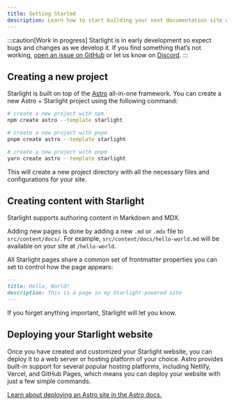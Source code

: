 ```yaml
---
title: Getting Started
description: Learn how to start building your next documentation site with Starlight by Astro.
---
```



:::caution[Work in progress]
Starlight is in early development so expect bugs and changes as we develop it.
If you find something that’s not working, [open an issue on GitHub](https://github.com/withastro/starlight/issues/new/choose) or let us know on [Discord](https://astro.build/chat).
:::

## Creating a new project

Starlight is built on top of the [Astro](https://astro.build) all-in-one framework. You can create a new Astro + Starlight project using the following command:

<Tabs>
<TabItem label="npm">

```sh
# create a new project with npm
npm create astro --template starlight
```

</TabItem>
<TabItem label="pnpm">

```sh
# create a new project with pnpm
pnpm create astro --template starlight
```

</TabItem>
<TabItem label="Yarn">

```sh
# create a new project with pnpm
yarn create astro --template starlight
```

</TabItem>
</Tabs>

This will create a new project directory with all the necessary files and configurations for your site.

## Creating content with Starlight

Starlight supports authoring content in Markdown and MDX.

Adding new pages is done by adding a new `.md` or `.mdx` file to `src/content/docs/`. For example, `src/content/docs/hello-world.md` will be available on your site at `/hello-world`.

All Starlight pages share a common set of frontmatter properties you can set to control how the page appears:

```md
---
title: Hello, World!
description: This is a page in my Starlight-powered site
---
```

If you forget anything important, Starlight will let you know.

## Deploying your Starlight website

Once you have created and customized your Starlight website, you can deploy it to a web server or hosting platform of your choice. Astro provides built-in support for several popular hosting platforms, including Netlify, Vercel, and GitHub Pages, which means you can deploy your website with just a few simple commands.

[Learn about deploying an Astro site in the Astro docs.](https://docs.astro.build/en/guides/deploy/)
